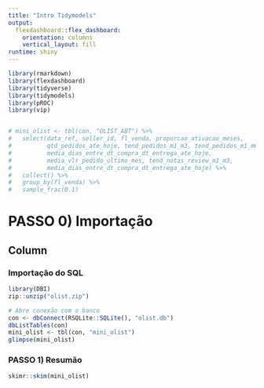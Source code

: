 ```yaml
---
title: "Intro Tidymodels"
output: 
  flexdashboard::flex_dashboard:
    orientation: columns
    vertical_layout: fill
runtime: shiny
---
```



```r
library(rmarkdown)
library(flexdashboard)
library(tidyverse)
library(tidymodels)
library(pROC)
library(vip)


# mini_olist <- tbl(con, "OLIST_ABT") %>%
#   select(data_ref, seller_id, fl_venda, proporcao_ativacao_meses,
#          qtd_pedidos_ate_hoje, tend_pedidos_m1_m3, tend_pedidos_m1_m6,
#          media_dias_entre_dt_compra_dt_entrega_ate_hoje,
#          media_vlr_pedido_ultimo_mes, tend_notas_review_m1_m3,
#          media_dias_entre_dt_compra_dt_entrega_ate_hoje) %>%
#   collect() %>%
#   group_by(fl_venda) %>%
#   sample_frac(0.1)
```


PASSO 0) Importação 
=============

Column
-------------------
### Importação do SQL

```r
library(DBI)
zip::unzip("olist.zip")

# Abre conexão com o banco
con <- dbConnect(RSQLite::SQLite(), "olist.db")
dbListTables(con)
mini_olist <- tbl(con, "mini_olist")
glimpse(mini_olist)
```

### PASSO 1) Resumão

```r
skimr::skim(mini_olist)
```

